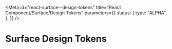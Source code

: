 <!-- @license CC0-1.0 -->


<Meta
  id="react-surface--design-tokens"
  title="React Component/Surface/Design Tokens"
  parameters={{
    status: {
      type: "ALPHA",
    },
  }}
/>

# Surface Design Tokens

<ComponentTokensSection tokens={tokens} definition={tokensDefinition} component="utrecht-surface" />
